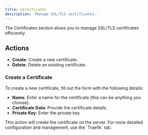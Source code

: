 ---
title: Certificates
description: 'Manage SSL/TLS certificates.'
---


The Certificates section alows you to manage SSL/TLS certificates efficiently.

## Actions

- **Create**: Create a new certificate.
- **Delete**: Delete an existing certificate.

### Create a Certificate

To create a new certificate, fill out the form with the following details:

- **Name**: Enter a name for the certificate (this can be anything you choose).
- **Certificate Data**: Provide the certificate details.
- **Private Key**: Enter the private key.

<Callout>
This action will create the certificate on the server. For more detailed configuration and management, use the `Traefik` tab.
</Callout>